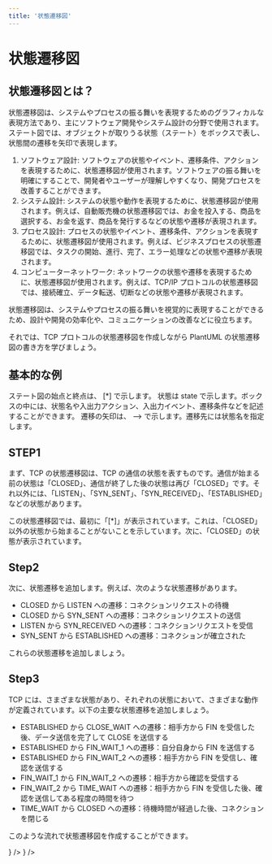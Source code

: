```yaml
---
title: '状態遷移図'
---
```


# 状態遷移図

## 状態遷移図とは？

状態遷移図は、システムやプロセスの振る舞いを表現するためのグラフィカルな表現方法であり、主にソフトウェア開発やシステム設計の分野で使用されます。
ステート図では、オブジェクトが取りうる状態（ステート）をボックスで表し、状態間の遷移を矢印で表現します。

1. ソフトウェア設計: ソフトウェアの状態やイベント、遷移条件、アクションを表現するために、状態遷移図が使用されます。ソフトウェアの振る舞いを明確にすることで、開発者やユーザーが理解しやすくなり、開発プロセスを改善することができます。
2. システム設計: システムの状態や動作を表現するために、状態遷移図が使用されます。例えば、自動販売機の状態遷移図では、お金を投入する、商品を選択する、お金を返す、商品を発行するなどの状態や遷移が表現されます。
3. プロセス設計: プロセスの状態やイベント、遷移条件、アクションを表現するために、状態遷移図が使用されます。例えば、ビジネスプロセスの状態遷移図では、タスクの開始、進行、完了、エラー処理などの状態や遷移が表現されます。
4. コンピューターネットワーク: ネットワークの状態や遷移を表現するために、状態遷移図が使用されます。例えば、TCP/IP プロトコルの状態遷移図では、接続確立、データ転送、切断などの状態や遷移が表現されます。

状態遷移図は、システムやプロセスの振る舞いを視覚的に表現することができるため、設計や開発の効率化や、コミュニケーションの改善などに役立ちます。

それでは、TCP プロトコルの状態遷移図を作成しながら PlantUML の状態遷移図の書き方を学びましょう。

<CustomBox position="center">
<UmlPic umlText="
@startuml
title TCP State Transition Diagram

[*] --> CLOSED

CLOSED --> LISTEN : コネクションリクエストの待機
CLOSED --> SYN_SENT : コネクションリクエストの送信
LISTEN --> SYN_RECEIVED : コネクションリクエストを受信
SYN_SENT --> ESTABLISHED : コネクションが確立された
ESTABLISHED --> CLOSE_WAIT : 相手方から FIN を受信した後、データ送信を完了して CLOSE を送信する
ESTABLISHED --> FIN_WAIT_1 : 自分自身から FIN を送信する
ESTABLISHED --> FIN_WAIT_2 : 相手方から FIN を受信し、確認を送信する
FIN_WAIT_1 --> FIN_WAIT_2 : 相手方から確認を受信する
FIN_WAIT_2 --> TIME_WAIT : 相手方から FIN を受信した後、確認を送信してある程度の時間を待つ
TIME_WAIT --> CLOSED : 待機時間が経過した後、コネクションを閉じる
@enduml" />

</CustomBox>

## 基本的な例

ステート図の始点と終点は、 [*] で示します。
状態は state で示します。ボックスの中には、状態名や入出力アクション、入出力イベント、遷移条件などを記述することができます。
遷移の矢印は、 --> で示します。遷移先には状態名を指定します。

## STEP1

まず、TCP の状態遷移図は、TCP の通信の状態を表すものです。通信が始まる前の状態は「CLOSED」、通信が終了した後の状態は再び「CLOSED」です。それ以外には、「LISTEN」、「SYN_SENT」、「SYN_RECEIVED」、「ESTABLISHED」などの状態があります。

<EditorPreview
  placeholder="
@startuml
title TCP State Transition Diagram
[*] --> CLOSED
'titleを使うと図に名前をつけることができます。
@enduml
"
/>

この状態遷移図では、最初に「[*]」が表示されています。これは、「CLOSED」以外の状態から始まることがないことを示しています。次に、「CLOSED」の状態が表示されています。

## Step2

次に、状態遷移を追加します。例えば、次のような状態遷移があります。

- CLOSED から LISTEN への遷移：コネクションリクエストの待機
- CLOSED から SYN_SENT への遷移：コネクションリクエストの送信
- LISTEN から SYN_RECEIVED への遷移：コネクションリクエストを受信
- SYN_SENT から ESTABLISHED への遷移：コネクションが確立された

これらの状態遷移を追加しましょう。

<EditorPreview
  placeholder="
@startuml
title TCP State Transition Diagram
[*] --> CLOSED
CLOSED --> LISTEN : コネクションリクエストの待機
'下に追加しましょう。
@enduml
"
/>

## Step3

TCP には、さまざまな状態があり、それぞれの状態において、さまざまな動作が定義されています。以下の主要な状態遷移を追加しましょう。

- ESTABLISHED から CLOSE_WAIT への遷移：相手方から FIN を受信した後、データ送信を完了して CLOSE を送信する
- ESTABLISHED から FIN_WAIT_1 への遷移：自分自身から FIN を送信する
- ESTABLISHED から FIN_WAIT_2 への遷移：相手方から FIN を受信し、確認を送信する
- FIN_WAIT_1 から FIN_WAIT_2 への遷移：相手方から確認を受信する
- FIN_WAIT_2 から TIME_WAIT への遷移：相手方から FIN を受信した後、確認を送信してある程度の時間を待つ
- TIME_WAIT から CLOSED への遷移：待機時間が経過した後、コネクションを閉じる

<EditorPreview
  placeholder='
@startuml
title TCP State Transition Diagram
[*] --> CLOSED
CLOSED --> LISTEN : コネクションリクエストの待機
CLOSED --> SYN_SENT : コネクションリクエストの送信
LISTEN --> SYN_RECEIVED : コネクションリクエストを受信
SYN_SENT --> ESTABLISHED : コネクションが確立された
@enduml
'
/>

このような流れで状態遷移図を作成することができます。

<CustomBox position='center' direction='column'>
  <ProblemList />
</CustomBox>

<CustomBox>
  <IconButton
    text='Prev アクティビティ図'
    link='/learn/アクティビティ図'
    startIcon={<ArrowBackIosIcon />}
  />
  <IconButton
    text='Next ガントチャート'
    link='/learn//ガントチャート'
    endIcon={<ArrowForwardIosIcon />}
  />
</CustomBox>
